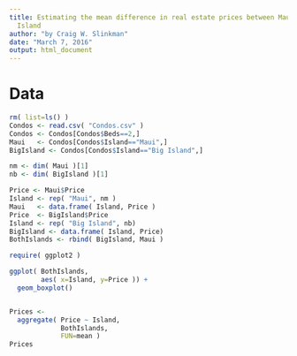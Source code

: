 ```yaml
---
title: Estimating the mean difference in real estate prices between Maui and the Big
  Island
author: "by Craig W. Slinkman"
date: "March 7, 2016"
output: html_document
---
```

# Data
```r
rm( list=ls() )
Condos <- read.csv( "Condos.csv" )
Condos <- Condos[Condos$Beds==2,]
Maui   <- Condos[Condos$Island=="Maui",]
BigIsland <- Condos[Condos$Island=="Big Island",]

nm <- dim( Maui )[1]
nb <- dim( BigIsland )[1]

Price <- Maui$Price
Island <- rep( "Maui", nm )
Maui   <- data.frame( Island, Price )
Price  <- BigIsland$Price
Island <- rep( "Big Island", nb)
BigIsland <- data.frame( Island, Price)
BothIslands <- rbind( BigIsland, Maui )

require( ggplot2 )

ggplot( BothIslands,
        aes( x=Island, y=Price )) +
  geom_boxplot()


Prices <-
  aggregate( Price ~ Island,
             BothIslands,
             FUN=mean )
Prices

```

